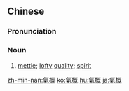 {{also|气概}}
==Chinese==
{{zh-forms|s=气概}}

===Pronunciation===
{{zh-pron
|m=qìgài
|c=hei3 koi3
|mn=khì-khài
|cat=n
}}

===Noun===
{{zh-noun}}

# [[mettle]]; [[lofty]] [[quality]]; [[spirit]]

{{zh-cat|Intermediate}}

[[zh-min-nan:氣概]]
[[ko:氣概]]
[[hu:氣概]]
[[ja:氣概]]